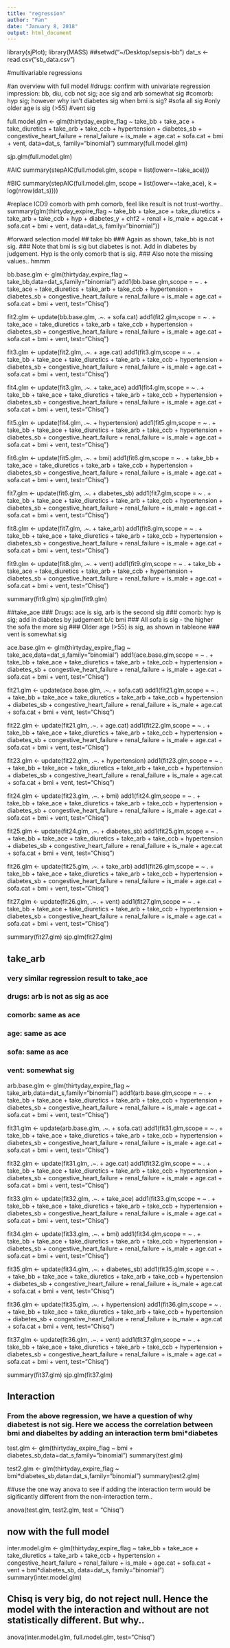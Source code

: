 ```yaml
---
title: "regression"
author: "Fan"
date: "January 8, 2018"
output: html_document
---
```


library(sjPlot); library(MASS)
##setwd("~/Desktop/sepsis-bb")
dat_s <- read.csv("sb_data.csv")


#multivariable regressions

#an overview with full model 
#drugs: confirm with univariate regression impression: bb, diu, ccb not sig; ace sig and arb somewhat sig
#comorb: hyp sig; however why isn't diabetes sig when bmi is sig?
#sofa all sig
#only older age is sig (>55)
#vent sig

full.model.glm <- glm(thirtyday_expire_flag ~ take_bb + take_ace + take_diuretics + take_arb + take_ccb + hypertension + diabetes_sb + congestive_heart_failure + renal_failure + is_male + age.cat + sofa.cat + bmi + vent, data=dat_s, family="binomial")
summary(full.model.glm)

sjp.glm(full.model.glm)


#AIC
summary(stepAIC(full.model.glm, scope = list(lower=~take_ace)))

#BIC
summary(stepAIC(full.model.glm, scope = list(lower=~take_ace), k = log(nrow(dat_s))))


#replace ICD9 comorb with pmh comorb, feel like result is not trust-worthy..
summary(glm(thirtyday_expire_flag ~ take_bb + take_ace + take_diuretics + take_arb + take_ccb + hyp + diabetes_y + chf2 + renal + is_male + age.cat + sofa.cat + bmi + vent, data=dat_s, family="binomial"))


#forward selection model 
## take bb
### Again as shown, take_bb is not sig. 
### Note that bmi is sig but diabetes is not. Add in diabetes by judgement. Hyp is the only comorb that is sig. 
### Also note the missing values.. hmmm

bb.base.glm <- glm(thirtyday_expire_flag ~ take_bb,data=dat_s,family="binomial")
add1(bb.base.glm,scope = ~ . + take_ace + take_diuretics + take_arb + take_ccb + hypertension + diabetes_sb + congestive_heart_failure + renal_failure + is_male + age.cat + sofa.cat + bmi + vent, test="Chisq")

fit2.glm <- update(bb.base.glm, .~. + sofa.cat)
add1(fit2.glm,scope = ~ . + take_ace + take_diuretics + take_arb + take_ccb + hypertension + diabetes_sb + congestive_heart_failure + renal_failure + is_male + age.cat + sofa.cat + bmi + vent, test="Chisq")

fit3.glm <- update(fit2.glm, .~. + age.cat)
add1(fit3.glm,scope = ~ . +  take_bb + take_ace + take_diuretics + take_arb + take_ccb + hypertension + diabetes_sb + congestive_heart_failure + renal_failure + is_male + age.cat + sofa.cat + bmi + vent, test="Chisq")

fit4.glm <- update(fit3.glm, .~. + take_ace)
add1(fit4.glm,scope = ~ . +  take_bb + take_ace + take_diuretics + take_arb + take_ccb + hypertension + diabetes_sb + congestive_heart_failure + renal_failure + is_male + age.cat + sofa.cat + bmi + vent, test="Chisq")

fit5.glm <- update(fit4.glm, .~. + hypertension)
add1(fit5.glm,scope = ~ . +  take_bb + take_ace + take_diuretics + take_arb + take_ccb + hypertension + diabetes_sb + congestive_heart_failure + renal_failure + is_male + age.cat + sofa.cat + bmi + vent, test="Chisq")

fit6.glm <- update(fit5.glm, .~. + bmi)
add1(fit6.glm,scope = ~ . +  take_bb + take_ace + take_diuretics + take_arb + take_ccb + hypertension + diabetes_sb + congestive_heart_failure + renal_failure + is_male + age.cat + sofa.cat + bmi + vent, test="Chisq")

fit7.glm <- update(fit6.glm, .~. + diabetes_sb)
add1(fit7.glm,scope = ~ . +  take_bb + take_ace + take_diuretics + take_arb + take_ccb + hypertension + diabetes_sb + congestive_heart_failure + renal_failure + is_male + age.cat + sofa.cat + bmi + vent, test="Chisq")

fit8.glm <- update(fit7.glm, .~. + take_arb)
add1(fit8.glm,scope = ~ . +  take_bb + take_ace + take_diuretics + take_arb + take_ccb + hypertension + diabetes_sb + congestive_heart_failure + renal_failure + is_male + age.cat + sofa.cat + bmi + vent, test="Chisq")

fit9.glm <- update(fit8.glm, .~. + vent)
add1(fit9.glm,scope = ~ . +  take_bb + take_ace + take_diuretics + take_arb + take_ccb + hypertension + diabetes_sb + congestive_heart_failure + renal_failure + is_male + age.cat + sofa.cat + bmi + vent, test="Chisq")


summary(fit9.glm)
sjp.glm(fit9.glm)



##take_ace
### Drugs: ace is sig, arb is the second sig
### comorb: hyp is sig; add in diabetes by judgement b/c bmi 
### All sofa is sig - the higher the sofa the more sig
### Older age (>55) is sig, as shown in tableone
### vent is somewhat sig

ace.base.glm <- glm(thirtyday_expire_flag ~ take_ace,data=dat_s,family="binomial")
add1(ace.base.glm,scope = ~ . +  take_bb + take_ace + take_diuretics + take_arb + take_ccb + hypertension + diabetes_sb + congestive_heart_failure + renal_failure + is_male + age.cat + sofa.cat + bmi + vent, test="Chisq")

fit21.glm <- update(ace.base.glm, .~. + sofa.cat)
add1(fit21.glm,scope = ~ . +  take_bb + take_ace + take_diuretics + take_arb + take_ccb + hypertension + diabetes_sb + congestive_heart_failure + renal_failure + is_male + age.cat + sofa.cat + bmi + vent, test="Chisq")

fit22.glm <- update(fit21.glm, .~. + age.cat)
add1(fit22.glm,scope = ~ . +  take_bb + take_ace + take_diuretics + take_arb + take_ccb + hypertension + diabetes_sb + congestive_heart_failure + renal_failure + is_male + age.cat + sofa.cat + bmi + vent, test="Chisq")

fit23.glm <- update(fit22.glm, .~. + hypertension)
add1(fit23.glm,scope = ~ . +  take_bb + take_ace + take_diuretics + take_arb + take_ccb + hypertension + diabetes_sb + congestive_heart_failure + renal_failure + is_male + age.cat + sofa.cat + bmi + vent, test="Chisq")

fit24.glm <- update(fit23.glm, .~. + bmi)
add1(fit24.glm,scope = ~ . +  take_bb + take_ace + take_diuretics + take_arb + take_ccb + hypertension + diabetes_sb + congestive_heart_failure + renal_failure + is_male + age.cat + sofa.cat + bmi + vent, test="Chisq")

fit25.glm <- update(fit24.glm, .~. + diabetes_sb)
add1(fit25.glm,scope = ~ . +  take_bb + take_ace + take_diuretics + take_arb + take_ccb + hypertension + diabetes_sb + congestive_heart_failure + renal_failure + is_male + age.cat + sofa.cat + bmi + vent, test="Chisq")

fit26.glm <- update(fit25.glm, .~. + take_arb)
add1(fit26.glm,scope = ~ . +  take_bb + take_ace + take_diuretics + take_arb + take_ccb + hypertension + diabetes_sb + congestive_heart_failure + renal_failure + is_male + age.cat + sofa.cat + bmi + vent, test="Chisq")

fit27.glm <- update(fit26.glm, .~. + vent)
add1(fit27.glm,scope = ~ . +  take_bb + take_ace + take_diuretics + take_arb + take_ccb + hypertension + diabetes_sb + congestive_heart_failure + renal_failure + is_male + age.cat + sofa.cat + bmi + vent, test="Chisq")


summary(fit27.glm)
sjp.glm(fit27.glm)



## take_arb
### very similar regression result to take_ace
### drugs: arb is not as sig as ace
### comorb: same as ace
### age: same as ace
### sofa: same as ace
### vent: somewhat sig 

arb.base.glm <- glm(thirtyday_expire_flag ~ take_arb,data=dat_s,family="binomial")
add1(arb.base.glm,scope = ~ . +  take_bb + take_ace + take_diuretics + take_arb + take_ccb + hypertension + diabetes_sb + congestive_heart_failure + renal_failure + is_male + age.cat + sofa.cat + bmi + vent, test="Chisq")

fit31.glm <- update(arb.base.glm, .~. + sofa.cat)
add1(fit31.glm,scope = ~ . +  take_bb + take_ace + take_diuretics + take_arb + take_ccb + hypertension + diabetes_sb + congestive_heart_failure + renal_failure + is_male + age.cat + sofa.cat + bmi + vent, test="Chisq")

fit32.glm <- update(fit31.glm, .~. + age.cat)
add1(fit32.glm,scope = ~ . +  take_bb + take_ace + take_diuretics + take_arb + take_ccb + hypertension + diabetes_sb + congestive_heart_failure + renal_failure + is_male + age.cat + sofa.cat + bmi + vent, test="Chisq")

fit33.glm <- update(fit32.glm, .~. + take_ace)
add1(fit33.glm,scope = ~ . +  take_bb + take_ace + take_diuretics + take_arb + take_ccb + hypertension + diabetes_sb + congestive_heart_failure + renal_failure + is_male + age.cat + sofa.cat + bmi + vent, test="Chisq")

fit34.glm <- update(fit33.glm, .~. + bmi)
add1(fit34.glm,scope = ~ . +  take_bb + take_ace + take_diuretics + take_arb + take_ccb + hypertension + diabetes_sb + congestive_heart_failure + renal_failure + is_male + age.cat + sofa.cat + bmi + vent, test="Chisq")

fit35.glm <- update(fit34.glm, .~. + diabetes_sb)
add1(fit35.glm,scope = ~ . +  take_bb + take_ace + take_diuretics + take_arb + take_ccb + hypertension + diabetes_sb + congestive_heart_failure + renal_failure + is_male + age.cat + sofa.cat + bmi + vent, test="Chisq")

fit36.glm <- update(fit35.glm, .~. + hypertension)
add1(fit36.glm,scope = ~ . +  take_bb + take_ace + take_diuretics + take_arb + take_ccb + hypertension + diabetes_sb + congestive_heart_failure + renal_failure + is_male + age.cat + sofa.cat + bmi + vent, test="Chisq")

fit37.glm <- update(fit36.glm, .~. + vent)
add1(fit37.glm,scope = ~ . +  take_bb + take_ace + take_diuretics + take_arb + take_ccb + hypertension + diabetes_sb + congestive_heart_failure + renal_failure + is_male + age.cat + sofa.cat + bmi + vent, test="Chisq")


summary(fit37.glm)
sjp.glm(fit37.glm)


## Interaction 
### From the above regression, we have a question of why diabetest is not sig. Here we access the correlation between bmi and diabeltes by adding an interaction term bmi*diabetes


test.glm <- glm(thirtyday_expire_flag ~ bmi + diabetes_sb,data=dat_s,family="binomial")
summary(test.glm)

test2.glm <- glm(thirtyday_expire_flag ~ bmi*diabetes_sb,data=dat_s,family="binomial")
summary(test2.glm)


##use the one way anova to see if adding the interaction term would be sigificantly different from the non-interaction term.. 

anova(test.glm, test2.glm, test = "Chisq")


## now with the full model 

inter.model.glm <- glm(thirtyday_expire_flag ~ take_bb + take_ace + take_diuretics + take_arb + take_ccb + hypertension + congestive_heart_failure + renal_failure + is_male + age.cat + sofa.cat + vent + bmi*diabetes_sb, data=dat_s, family="binomial")
summary(inter.model.glm)


## Chisq is very big, do not reject null. Hence the model with the interaction and without are not statistically different. But why.. 

anova(inter.model.glm, full.model.glm, test="Chisq")


